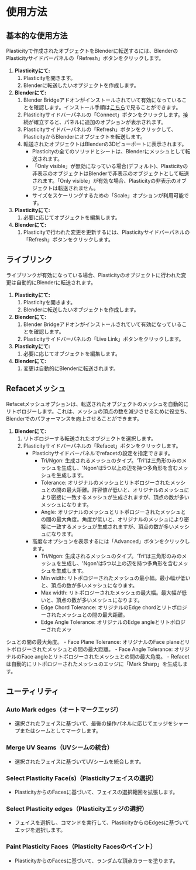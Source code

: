 # 使用方法

## 基本的な使用方法

Plasticityで作成されたオブジェクトをBlenderに転送するには、BlenderのPlasticityサイドバーパネルの「Refresh」ボタンをクリックします。

1. **Plasticityにて:**
    1. Plasticityを開きます。
    2. Blenderに転送したいオブジェクトを作成します。
2. **Blenderにて:**
    1. Blender Bridgeアドオンがインストールされていて有効になっていることを確認します。インストール手順は[こちら](./install-blender-addon)で見ることができます。
    2. Plasticityサイドバーパネルの「Connect」ボタンをクリックします。接続が確立すると、パネルに追加のオプションが表示されます。
    3. Plasticityサイドバーパネルの「Refresh」ボタンをクリックして、PlasticityからBlenderにオブジェクトを転送します。
    4. 転送されたオブジェクトはBlenderの3Dビューポートに表示されます。
        - Plasticityの全てのソリッドとシートは、Blenderにメッシュとして転送されます。
        - 「Only visible」が無効になっている場合(デフォルト)、Plasticityの非表示のオブジェクトはBlenderで非表示のオブジェクトとして転送されます。「Only visible」が有効な場合、Plasticityの非表示のオブジェクトは転送されません。
        - サイズをスケーリングするための「Scale」オプションが利用可能です。
3. **Plasticityにて:**
    1. 必要に応じてオブジェクトを編集します。
4. **Blenderにて:**
    1. Plasticityで行われた変更を更新するには、Plasticityサイドバーパネルの「Refresh」ボタンをクリックします。

## ライブリンク

ライブリンクが有効になっている場合、Plasticityのオブジェクトに行われた変更は自動的にBlenderに転送されます。

1. **Plasticityにて:**
    1. Plasticityを開きます。
    2. Blenderに転送したいオブジェクトを作成します。
2. **Blenderにて:**
    1. Blender Bridgeアドオンがインストールされていて有効になっていることを確認します。
    2. Plasticityサイドバーパネルの「Live Link」ボタンをクリックします。
3. **Plasticityにて:**
    1. 必要に応じてオブジェクトを編集します。
4. **Blenderにて:**
    1. 変更は自動的にBlenderに転送されます。

## Refacetメッシュ

Refacetメッシュオプションは、転送されたオブジェクトのメッシュを自動的にリトポロジーします。これは、メッシュの頂点の数を減少させるために役立ち、Blenderでのパフォーマンスを向上させることができます。

1. **Blenderにて:**
    1. リトポロジーする転送されたオブジェクトを選択します。
    2. Plasticityサイドバーパネルの「Refacet」ボタンをクリックします。
        - Plasticityサイドバーパネルでrefacetの設定を指定できます。
            - Tri/Ngon: 生成されるメッシュのタイプ。'Tri'は三角形のみのメッシュを生成し、'Ngon'は5つ以上の辺を持つ多角形を含むメッシュを生成します。
            - Tolerance: オリジナルのメッシュとリトポロジーされたメッシュとの間の最大距離。許容値が低いと、オリジナルのメッシュにより密接に一致するメッシュが生成されますが、頂点の数が多いメッシュになります。
            - Angle: オリジナルのメッシュとリトポロジーされたメッシュとの間の最大角度。角度が低いと、オリジナルのメッシュにより密接に一致するメッシュが生成されますが、頂点の数が多いメッシュになります。
        - 高度なオプションを表示するには「Advanced」ボタンをクリックします。
            - Tri/Ngon: 生成されるメッシュのタイプ。'Tri'は三角形のみのメッシュを生成し、'Ngon'は5つ以上の辺を持つ多角形を含むメッシュを生成します。
            - Min width: リトポロジーされたメッシュの最小幅。最小幅が低いと、頂点の数が多いメッシュになります。
            - Max width: リトポロジーされたメッシュの最大幅。最大幅が低いと、頂点の数が多いメッシュになります。
            - Edge Chord Tolerance: オリジナルのEdge chordとリトポロジーされたメッシュとの間の最大距離。
            - Edge Angle Tolerance: オリジナルのEdge angleとリトポロジーされたメッ

シュとの間の最大角度。
            - Face Plane Tolerance: オリジナルのFace planeとリトポロジーされたメッシュとの間の最大距離。
            - Face Angle Tolerance: オリジナルのFace angleとリトポロジーされたメッシュとの間の最大角度。
        - Refacetは自動的にリトポロジーされたメッシュのエッジに「Mark Sharp」を生成します。

## ユーティリティ

### Auto Mark edges（オートマークエッジ）

- 選択されたフェイスに基づいて、最後の操作パネルに応じてエッジをシャープまたはシームとしてマークします。

### Merge UV Seams（UVシームの統合）

- 選択されたフェイスに基づいてUVシームを統合します。

### Select Plasticity Face(s)（Plasticityフェイスの選択）

- PlasticityからのFacesに基づいて、フェイスの選択範囲を拡張します。

### Select Plasticity edges（Plasticityエッジの選択）

- フェイスを選択し、コマンドを実行して、PlasticityからのEdgesに基づいてエッジを選択します。

### Paint Plasticity Faces（Plasticity Facesのペイント）

- PlasticityからのFacesに基づいて、ランダムな頂点カラーを塗ります。




